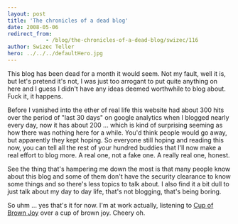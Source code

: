 ```yaml
---
layout: post
title: 'The chronicles of a dead blog'
date: 2008-05-06
redirect_from: 
            - /blog/the-chronicles-of-a-dead-blog/swizec/116
author: Swizec Teller
hero: ../../../defaultHero.jpg
---
```

This blog has been dead for a month it would seem. Not my fault, well it is, but let's pretend it's not, I was just too arrogant to put quite anything on here and I guess I didn't have any ideas deemed worthwhile to blog about. Fuck it, it happens.

Before I vanished into the ether of real life this website had about 300 hits over the period of "last 30 days" on google analytics when I blogged nearly every day, now it has about 200 ... which is kind of surprising seeming as how there was nothing here for a while. You'd think people would go away, but apparently they kept hoping. So everyone still hoping and reading this now, you can tell all the rest of your hundred buddies that I'll now make a real effort to blog more. A real one, not a fake one. A really real one, honest.

See the thing that's hampering me down the most is that many people know about this blog and some of them don't have the security clearance to know some things and so there's less topics to talk about. I also find it a bit dull to just talk about my day to day life, that's not blogging, that's being boring.

So uhm ... yes that's it for now. I'm at work actually, listening to [Cup of Brown Joy](http://youtube.com/watch?v=eELH0ivexKA) over a cup of brown joy. Cheery oh.